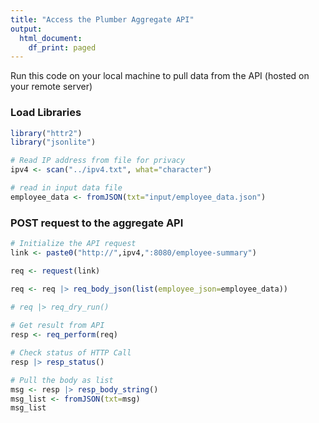 ```yaml
---
title: "Access the Plumber Aggregate API"
output:
  html_document:
    df_print: paged
---
```


Run this code on your local machine to pull data from the API (hosted on your remote server)

### Load Libraries

```r

library("httr2")
library("jsonlite")

# Read IP address from file for privacy
ipv4 <- scan("../ipv4.txt", what="character")

# read in input data file
employee_data <- fromJSON(txt="input/employee_data.json")

```

### POST request to the aggregate API

```r

# Initialize the API request
link <- paste0("http://",ipv4,":8080/employee-summary")

req <- request(link)

req <- req |> req_body_json(list(employee_json=employee_data))
  
# req |> req_dry_run()

# Get result from API
resp <- req_perform(req)

# Check status of HTTP Call
resp |> resp_status()

# Pull the body as list
msg <- resp |> resp_body_string()
msg_list <- fromJSON(txt=msg)
msg_list



```




















